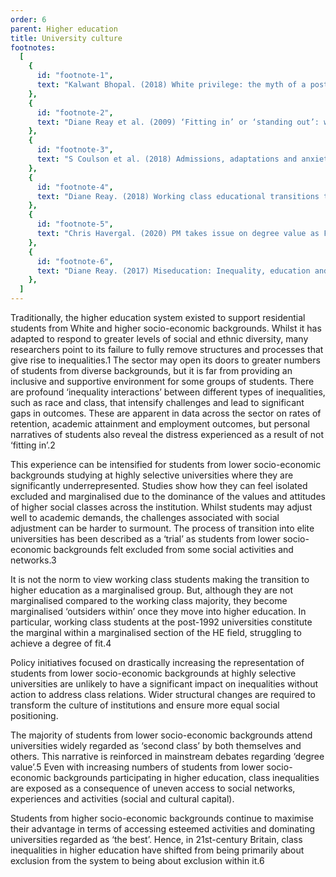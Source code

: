 ```yaml
---
order: 6
parent: Higher education
title: University culture
footnotes:
  [
    {
      id: "footnote-1",
      text: "Kalwant Bhopal. (2018) White privilege: the myth of a post-racial society. Policy Press.",
    },
    {
      id: "footnote-2",
      text: "Diane Reay et al. (2009) ‘Fitting in’ or ‘standing out’: working class students in UK higher education. British Educational Research Journal. 36: 1.",
    },
    {
      id: "footnote-3",
      text: "S Coulson et al. (2018) Admissions, adaptations and anxieties: Social class inside and outside the elite university. In R Waller et al (eds). Higher education and social inequalities. Routledge.",
    },
    {
      id: "footnote-4",
      text: "Diane Reay. (2018) Working class educational transitions to university: The limits of success. European Journal of Education, p. 537",
    },
    {
      id: "footnote-5",
      text: "Chris Havergal. (2020) PM takes issue on degree value as FE takes precedence. THE.",
    },
    {
      id: "footnote-6",
      text: "Diane Reay. (2017) Miseducation: Inequality, education and the working classes. Policy Press, p. 118.",
    },
  ]
---
```



Traditionally, the higher education system existed to support residential
students from White and higher socio-economic backgrounds. Whilst it has adapted
to respond to greater levels of social and ethnic diversity, many researchers
point to its failure to fully remove structures and processes that give rise to
inequalities.<FootnoteLink linkId="footnote-1">1</FootnoteLink> The sector may
open its doors to greater numbers of students from diverse backgrounds, but it
is far from providing an inclusive and supportive environment for some groups of
students. There are profound ‘inequality interactions’ between different types
of inequalities, such as race and class, that intensify challenges and lead to
significant gaps in outcomes. These are apparent in data across the sector on
rates of retention, academic attainment and employment outcomes, but personal
narratives of students also reveal the distress experienced as a result of not
‘fitting in’.<FootnoteLink linkId="footnote-2">2</FootnoteLink>

<ResearchImage imageName="university-culture-1.jpg" />

This experience can be intensified for students from lower socio-economic
backgrounds studying at highly selective universities where they are
significantly underrepresented. Studies show how they can feel isolated excluded
and marginalised due to the dominance of the values and attitudes of higher
social classes across the institution. Whilst students may adjust well to
academic demands, the challenges associated with social adjustment can be harder
to surmount. The process of transition into elite universities has been
described as a ‘trial’ as students from lower socio-economic backgrounds felt
excluded from some social activities and networks.<FootnoteLink
linkId="footnote-3">3</FootnoteLink>

<div>

It is not the norm to view working class students making the transition to
higher education as a marginalised group. But, although they are not
marginalised compared to the working class majority, they become marginalised
‘outsiders within’ once they move into higher education. In particular, working
class students at the post-1992 universities constitute the marginal within a
marginalised section of the HE field, struggling to achieve a degree of
fit.<FootnoteLink linkId="footnote-4">4</FootnoteLink>

Policy initiatives focused on drastically increasing the representation of
students from lower socio-economic backgrounds at highly selective universities
are unlikely to have a significant impact on inequalities without action to
address class relations. Wider structural changes are required to transform the
culture of institutions and ensure more equal social positioning.

</div>

<ResearchImage imageName="university-culture-2.jpg" />

<div>

The majority of students from lower socio-economic backgrounds attend
universities widely regarded as ‘second class’ by both themselves and others.
This narrative is reinforced in mainstream debates regarding ‘degree
value’.<FootnoteLink linkId="footnote-5">5</FootnoteLink> Even with increasing
numbers of students from lower socio-economic backgrounds participating in
higher education, class inequalities are exposed as a consequence of uneven
access to social networks, experiences and activities (social and cultural
capital).

Students from higher socio-economic backgrounds continue to maximise their
advantage in terms of accessing esteemed activities and dominating universities
regarded as ‘the best’. Hence, in 21st-century Britain, class inequalities in
higher education have shifted from being primarily about exclusion from the
system to being about exclusion within it.<FootnoteLink
linkId="footnote-6">6</FootnoteLink>

</div>
